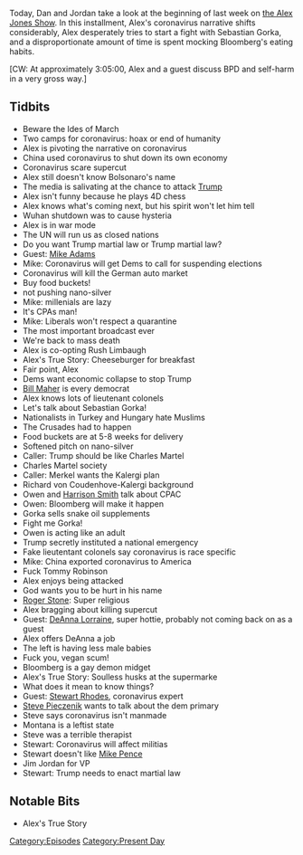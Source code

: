 {{DEFAULTSORT:
    #_EPISODE_0406:March 1-4, 2020
}}{{Episode
    | title             = March 1-4, 2020
    | caption           = Listen to this episode on [https://knowledgefight.libsyn.com/knowledge-fight-march-1-4-2020 Libsyn] [https://open.spotify.com/episode/2o34LLgvi97M6ml8neImcJ Spotify], Read the [[Transcript/406: March 1-4, 2020|Unofficial Transcript]]
    | episodeNumber     = 406
    | length            = 03:24:26
    | airDate           = March 9, 2020
    | coverageStartDate = March 1, 2020
    | coverageEndDate   = March 4, 2020
    | episodeType       = [[:Category:Present Day|Present Day]]
    | appearance        = [[Mike Adams]], [[Rush Limbaugh]], [[Bill Maher]], [[Sebastian Gorka]], [[Charles Martel]], [[Angela Merkel]], [[Richard von Coudenhove-Kalergi]], [[Owen Shroyer]], [[Harrison Smith]], [[Tommy Robinson]], [[Roger Stone]], [[Mike Bloomberg]], [[Stewart Rhodes]], [[Steve Pieczenik]], [[Mike Pence]], [[Jim Jordan]]
    | oocDrop           = Why you talking about cheeseburgers?; Chimpanzees can rip a person's face off. What person can do that?
    | previousEpisode   = [[405: Root Races and Terminated Spiders]]
    | nextEpisode       = [[407: March 5-10, 2020]]
}}

{{Stub}}

Today, Dan and Jordan take a look at the beginning of last week on [[The Alex Jones Show|the Alex Jones Show]]. In this installment, Alex's coronavirus narrative shifts considerably, Alex desperately tries to start a fight with Sebastian Gorka, and a disproportionate amount of time is spent mocking Bloomberg's eating habits.

[CW: At approximately 3:05:00, Alex and a guest discuss BPD and self-harm in a very gross way.]

==Tidbits==

*Beware the Ides of March
*Two camps for coronavirus: hoax or end of humanity
*Alex is pivoting the narrative on coronavirus
*China used coronavirus to shut down its own economy
*Coronavirus scare supercut
*Alex still doesn't know Bolsonaro's name
*The media is salivating at the chance to attack [[Donald Trump|Trump]]
*Alex isn't funny because he plays 4D chess
*Alex knows what's coming next, but his spirit won't let him tell
*Wuhan shutdown was to cause hysteria
*Alex is in war mode
*The UN will run us as closed nations
*Do you want Trump martial law or Trump martial law?
*Guest: [[Mike Adams]]
*Mike: Coronavirus will get Dems to call for suspending elections
*Coronavirus will kill the German auto market
*Buy food buckets!
*not pushing nano-silver
*Mike: millenials are lazy
*It's CPAs man!
*Mike: Liberals won't respect a quarantine
*The most important broadcast ever
*We're back to mass death
*Alex is co-opting Rush Limbaugh
*Alex's True Story: Cheeseburger for breakfast
*Fair point, Alex
*Dems want economic collapse to stop Trump
*[[Bill Maher]] is every democrat
*Alex knows lots of lieutenant colonels
*Let's talk about Sebastian Gorka!
*Nationalists in Turkey and Hungary hate Muslims
*The Crusades had to happen
*Food buckets are at 5-8 weeks for delivery
*Softened pitch on nano-silver
*Caller: Trump should be like Charles Martel
*Charles Martel society
*Caller: Merkel wants the Kalergi plan
*Richard von Coudenhove-Kalergi background
*Owen and [[Harrison Smith]] talk about CPAC
*Owen: Bloomberg will make it happen
*Gorka sells snake oil supplements
*Fight me Gorka!
*Owen is acting like an adult
*Trump secretly instituted a national emergency
*Fake lieutentant colonels say coronavirus is race specific
*Mike: China exported coronavirus to America
*Fuck Tommy Robinson
*Alex enjoys being attacked
*God wants you to be hurt in his name
*[[Roger Stone]]: Super religious
*Alex bragging about killing supercut
*Guest: [[DeAnna Lorraine]], super hottie, probably not coming back on as a guest
*Alex offers DeAnna a job
*The left is having less male babies
*Fuck you, vegan scum!
*Bloomberg is a gay demon midget
*Alex's True Story: Soulless husks at the supermarke
*What does it mean to know things?
*Guest: [[Stewart Rhodes]], coronavirus expert
*[[Steve Pieczenik]] wants to talk about the dem primary
*Steve says coronavirus isn't manmade
*Montana is a leftist state
*Steve was a terrible therapist
*Stewart: Coronavirus will affect militias
*Stewart doesn't like [[Mike Pence]]
*Jim Jordan for VP
*Stewart: Trump needs to enact martial law

==Notable Bits==

*Alex's True Story

[[Category:Episodes]]
[[Category:Present Day]]
